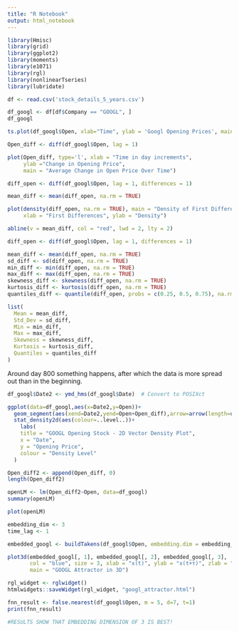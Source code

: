 ```yaml
---
title: "R Notebook"
output: html_notebook
---
```



```r
library(Hmisc)
library(grid)
library(ggplot2)
library(moments)
library(e1071)
library(rgl)
library(nonlinearTseries)
library(lubridate)
```


```r
df <- read.csv('stock_details_5_years.csv')

df_googl <- df[df$Company == "GOOGL", ]
df_googl


```

```r
ts.plot(df_googl$Open, xlab="Time", ylab = 'Googl Opening Prices', main = "Googl Opening Prices over Time")
```


```r

Open_diff <- diff(df_googl$Open, lag = 1)

plot(Open_diff, type='l', xlab = "Time in day increments", 
     ylab ="Change in Opening Price", 
     main = "Average Change in Open Price Over Time")

```

```r

diff_open <- diff(df_googl$Open, lag = 1, differences = 1)

mean_diff <- mean(diff_open, na.rm = TRUE)

plot(density(diff_open, na.rm = TRUE), main = "Density of First Differences in Open Price", 
     xlab = "First Differences", ylab = "Density")

abline(v = mean_diff, col = "red", lwd = 2, lty = 2)


```
```r

diff_open <- diff(df_googl$Open, lag = 1, differences = 1)

mean_diff <- mean(diff_open, na.rm = TRUE)
sd_diff <- sd(diff_open, na.rm = TRUE)
min_diff <- min(diff_open, na.rm = TRUE)
max_diff <- max(diff_open, na.rm = TRUE)
skewness_diff <- skewness(diff_open, na.rm = TRUE)
kurtosis_diff <- kurtosis(diff_open, na.rm = TRUE)
quantiles_diff <- quantile(diff_open, probs = c(0.25, 0.5, 0.75), na.rm = TRUE)

list(
  Mean = mean_diff,
  Std_Dev = sd_diff,
  Min = min_diff,
  Max = max_diff,
  Skewness = skewness_diff,
  Kurtosis = kurtosis_diff,
  Quantiles = quantiles_diff
)
```



Around day 800 something happens, after which the data is more spread out than in the beginning.

```r
df_googl$Date2 <- ymd_hms(df_googl$Date)  # Convert to POSIXct

ggplot(data=df_googl,aes(x=Date2,y=Open))+
  geom_segment(aes(xend=Date2,yend=Open+Open_diff),arrow=arrow(length=unit(.2,"cm")))+
  stat_density2d(aes(colour=..level..))+
    labs(
    title = "GOOGL Opening Stock - 2D Vector Density Plot",
    x = "Date",
    y = "Opening Price",
    colour = "Density Level"
  )
```

```r
Open_diff2 <- append(Open_diff, 0)
length(Open_diff2)

openLM <- lm(Open_diff2~Open, data=df_googl)
summary(openLM)
```

```r
plot(openLM)
```



```r
embedding_dim <- 3 
time_lag <- 1    

embedded_googl <- buildTakens(df_googl$Open, embedding.dim = embedding_dim, time.lag = time_lag)

plot3d(embedded_googl[, 1], embedded_googl[, 2], embedded_googl[, 3], 
       col = "blue", size = 3, xlab = "x(t)", ylab = "x(t+τ)", zlab = "x(t+2τ)", 
       main = "GOOGL Attractor in 3D")

rgl_widget <- rglwidget()
htmlwidgets::saveWidget(rgl_widget, "googl_attractor.html")

```

```r
fnn_result <- false.nearest(df_googl$Open, m = 5, d=7, t=1)
print(fnn_result)

#RESULTS SHOW THAT EMBEDDING DIMENSION OF 3 IS BEST!
```

